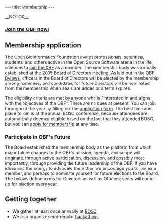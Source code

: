 ---
title: Membership
---

__NOTOC__
=== [https://docs.google.com/forms/d/e/1FAIpQLSflxafcgc7BOLEgppy3h_yMWCIkV_9lJB3Z0a0Y2cJ63sRK-Q/viewform Join the OBF now!] ===

== Membership application ==
The Open Bioinformatics Foundation invites professionals, scientists, students, and others active in the Open Source Software arena in the life sciences to [https://docs.google.com/forms/d/e/1FAIpQLSflxafcgc7BOLEgppy3h_yMWCIkV_9lJB3Z0a0Y2cJ63sRK-Q/viewform join the OBF] as a member. The membership body was formally established at the [[Minutes:2005_BOSC_Meeting|2005 Board of Directors]] meeting. As laid out in the [[:File:OBF-Bylaws.pdf|OBF Bylaws]], officers in the Board of Directors will be elected by the membership among nominees, and candidates for future Directors will be nominated from the membership when seats are added or a term expires.

The eligibility criteria are met by anyone who is &quot;interested in and aligns with the objectives of the OBF&quot;. There are no dues at present. You can join throughout the year by filling out the [https://docs.google.com/forms/d/e/1FAIpQLSflxafcgc7BOLEgppy3h_yMWCIkV_9lJB3Z0a0Y2cJ63sRK-Q/viewform application form]. The best time and place to join is at the annual BOSC conference, because attendees are automatically deemed eligible based on the fact that they attended BOSC, but you can  [https://docs.google.com/forms/d/e/1FAIpQLSflxafcgc7BOLEgppy3h_yMWCIkV_9lJB3Z0a0Y2cJ63sRK-Q/viewform apply for membership] at any time.

=== Participate in OBF's Future ===
The Board established the membership body as the platform from which major future changes to the OBF's mission, agenda, and scope will originate, through active participation, discussion, and possibly most importantly, through providing the future leadership of the OBF. If you have ideas and the energy to advocate them then we encourage you to join as a member, and perhaps to nominate yourself for future elections to the Board. The bylaws define terms for Directors as well as Officers; seats will come up for election every year.

==Getting together==
* We gather at least once annually at [[BOSC]] 
* We also organize semi-regular [[hackathon]]s